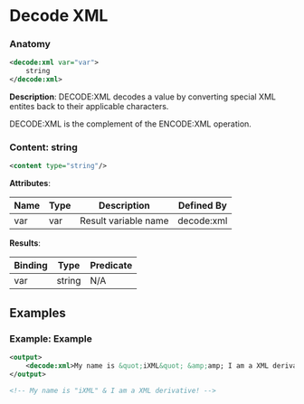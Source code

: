 # Decode XML

### Anatomy

```xml
<decode:xml var="var">
    string
</decode:xml>
```

 **Description**:
 DECODE:XML decodes a value by converting special XML entites back to their applicable characters.

DECODE:XML is the complement of the ENCODE:XML operation.

### Content: string

```xml
<content type="string"/>
```

**Attributes**:

| Name | Type | Description | Defined By |
| ---- | ---- | ----------- | ---------- |
| var | var | Result variable name | decode:xml |


**Results**:

| Binding | Type | Predicate |
| ------- | ---- | --------- |
| var | string | N/A |


## Examples

### Example: Example

```xml
<output>
	<decode:xml>My name is &quot;iXML&quot; &amp;amp; I am a XML derivative!</decode:xml>
</output>

<!-- My name is "iXML" & I am a XML derivative! -->
```

